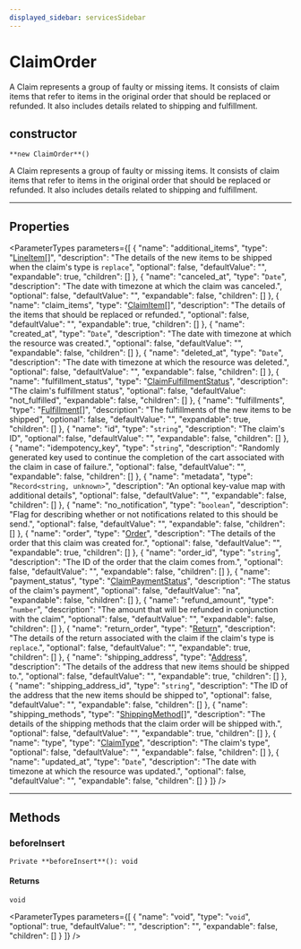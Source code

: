 ```yaml
---
displayed_sidebar: servicesSidebar
---
```



# ClaimOrder

A Claim represents a group of faulty or missing items. It consists of claim items that refer to items in the original order that should be replaced or refunded. It also includes details related to shipping and fulfillment.

## constructor

`**new ClaimOrder**()`

A Claim represents a group of faulty or missing items. It consists of claim items that refer to items in the original order that should be replaced or refunded. It also includes details related to shipping and fulfillment.

___

## Properties

<ParameterTypes parameters={[
  {
    "name": "additional_items",
    "type": "[LineItem](LineItem.mdx)[]",
    "description": "The details of the new items to be shipped when the claim's type is `replace`",
    "optional": false,
    "defaultValue": "",
    "expandable": true,
    "children": []
  },
  {
    "name": "canceled_at",
    "type": "`Date`",
    "description": "The date with timezone at which the claim was canceled.",
    "optional": false,
    "defaultValue": "",
    "expandable": false,
    "children": []
  },
  {
    "name": "claim_items",
    "type": "[ClaimItem](ClaimItem.mdx)[]",
    "description": "The details of the items that should be replaced or refunded.",
    "optional": false,
    "defaultValue": "",
    "expandable": true,
    "children": []
  },
  {
    "name": "created_at",
    "type": "`Date`",
    "description": "The date with timezone at which the resource was created.",
    "optional": false,
    "defaultValue": "",
    "expandable": false,
    "children": []
  },
  {
    "name": "deleted_at",
    "type": "`Date`",
    "description": "The date with timezone at which the resource was deleted.",
    "optional": false,
    "defaultValue": "",
    "expandable": false,
    "children": []
  },
  {
    "name": "fulfillment_status",
    "type": "[ClaimFulfillmentStatus](../enums/ClaimFulfillmentStatus.mdx)",
    "description": "The claim's fulfillment status",
    "optional": false,
    "defaultValue": "not_fulfilled",
    "expandable": false,
    "children": []
  },
  {
    "name": "fulfillments",
    "type": "[Fulfillment](Fulfillment.mdx)[]",
    "description": "The fulfillments of the new items to be shipped",
    "optional": false,
    "defaultValue": "",
    "expandable": true,
    "children": []
  },
  {
    "name": "id",
    "type": "`string`",
    "description": "The claim's ID",
    "optional": false,
    "defaultValue": "",
    "expandable": false,
    "children": []
  },
  {
    "name": "idempotency_key",
    "type": "`string`",
    "description": "Randomly generated key used to continue the completion of the cart associated with the claim in case of failure.",
    "optional": false,
    "defaultValue": "",
    "expandable": false,
    "children": []
  },
  {
    "name": "metadata",
    "type": "`Record<string, unknown>`",
    "description": "An optional key-value map with additional details",
    "optional": false,
    "defaultValue": "",
    "expandable": false,
    "children": []
  },
  {
    "name": "no_notification",
    "type": "`boolean`",
    "description": "Flag for describing whether or not notifications related to this should be send.",
    "optional": false,
    "defaultValue": "",
    "expandable": false,
    "children": []
  },
  {
    "name": "order",
    "type": "[Order](Order.mdx)",
    "description": "The details of the order that this claim was created for.",
    "optional": false,
    "defaultValue": "",
    "expandable": true,
    "children": []
  },
  {
    "name": "order_id",
    "type": "`string`",
    "description": "The ID of the order that the claim comes from.",
    "optional": false,
    "defaultValue": "",
    "expandable": false,
    "children": []
  },
  {
    "name": "payment_status",
    "type": "[ClaimPaymentStatus](../enums/ClaimPaymentStatus.mdx)",
    "description": "The status of the claim's payment",
    "optional": false,
    "defaultValue": "na",
    "expandable": false,
    "children": []
  },
  {
    "name": "refund_amount",
    "type": "`number`",
    "description": "The amount that will be refunded in conjunction with the claim",
    "optional": false,
    "defaultValue": "",
    "expandable": false,
    "children": []
  },
  {
    "name": "return_order",
    "type": "[Return](Return.mdx)",
    "description": "The details of the return associated with the claim if the claim's type is `replace`.",
    "optional": false,
    "defaultValue": "",
    "expandable": true,
    "children": []
  },
  {
    "name": "shipping_address",
    "type": "[Address](Address.mdx)",
    "description": "The details of the address that new items should be shipped to.",
    "optional": false,
    "defaultValue": "",
    "expandable": true,
    "children": []
  },
  {
    "name": "shipping_address_id",
    "type": "`string`",
    "description": "The ID of the address that the new items should be shipped to",
    "optional": false,
    "defaultValue": "",
    "expandable": false,
    "children": []
  },
  {
    "name": "shipping_methods",
    "type": "[ShippingMethod](ShippingMethod.mdx)[]",
    "description": "The details of the shipping methods that the claim order will be shipped with.",
    "optional": false,
    "defaultValue": "",
    "expandable": true,
    "children": []
  },
  {
    "name": "type",
    "type": "[ClaimType](../enums/ClaimType.mdx)",
    "description": "The claim's type",
    "optional": false,
    "defaultValue": "",
    "expandable": false,
    "children": []
  },
  {
    "name": "updated_at",
    "type": "`Date`",
    "description": "The date with timezone at which the resource was updated.",
    "optional": false,
    "defaultValue": "",
    "expandable": false,
    "children": []
  }
]} />

___

## Methods

### beforeInsert

`Private **beforeInsert**(): void`

#### Returns

`void`

<ParameterTypes parameters={[
  {
    "name": "void",
    "type": "`void`",
    "optional": true,
    "defaultValue": "",
    "description": "",
    "expandable": false,
    "children": []
  }
]} />
